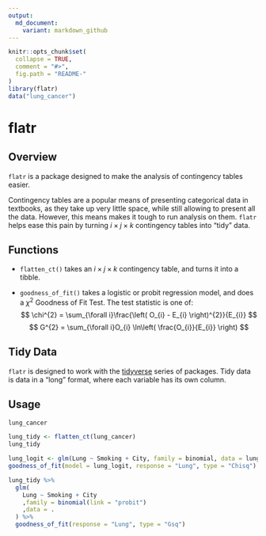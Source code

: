 ```yaml
---
output:
  md_document:
    variant: markdown_github
---
```


<!-- README.md is generated from README.Rmd. Please edit that file -->

```r
knitr::opts_chunk$set(
  collapse = TRUE,
  comment = "#>",
  fig.path = "README-"
)
library(flatr)
data("lung_cancer")
```

# flatr
## Overview
`flatr` is a package designed to make the analysis of contingency tables easier. 

Contingency tables are a popular means of presenting categorical data in textbooks, as they take up very little space, while still allowing to present all the data. However, this means makes it tough to run analysis on them. `flatr` helps ease this pain by turning $i \times j \times k$ contingency tables into "tidy" data. 

## Functions
* `flatten_ct()` takes an $i \times j \times k$ contingency table, and turns it into a tibble.

* `goodness_of_fit()` takes a logistic or probit regression model, and does a $\chi^{2}$ Goodness of Fit Test. The test statistic is one of:
$$
  \chi^{2} =
  \sum_{\forall i}\frac{\left( O_{i} - E_{i} \right)^{2}}{E_{i}}
$$
$$
  G^{2} =
  \sum_{\forall i}O_{i} \ln\left( \frac{O_{i}}{E_{i}} \right)
$$

## Tidy Data
`flatr` is designed to work with the [tidyverse](https://www.tidyverse.org/) series of packages. Tidy data is data in a "long" format, where each variable has its own column.

## Usage
```r
lung_cancer

lung_tidy <- flatten_ct(lung_cancer)
lung_tidy

lung_logit <- glm(Lung ~ Smoking + City, family = binomial, data = lung_tidy)
goodness_of_fit(model = lung_logit, response = "Lung", type = "Chisq")

lung_tidy %>% 
  glm(
    Lung ~ Smoking + City
    ,family = binomial(link = "probit")
    ,data = .
  ) %>% 
  goodness_of_fit(response = "Lung", type = "Gsq")
```
